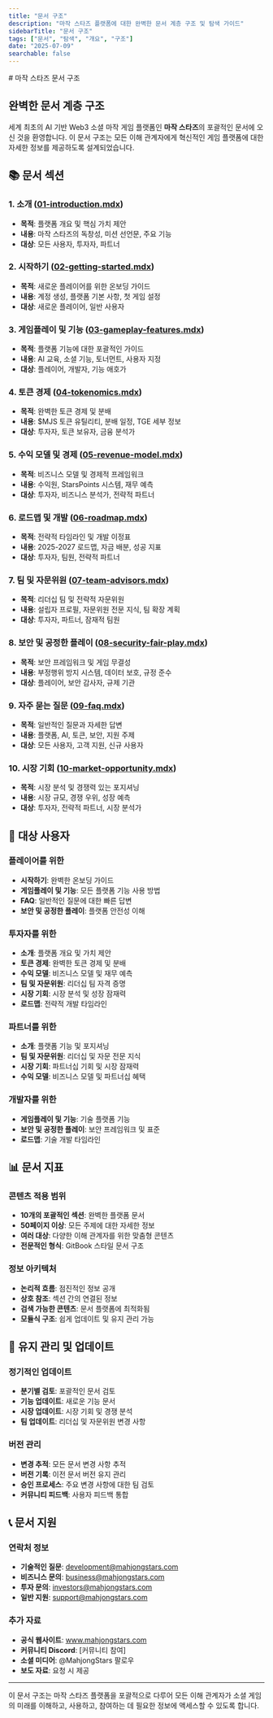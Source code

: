 ```yaml
---
title: "문서 구조"
description: "마작 스타즈 플랫폼에 대한 완벽한 문서 계층 구조 및 탐색 가이드"
sidebarTitle: "문서 구조"
tags: ["문서", "탐색", "개요", "구조"]
date: "2025-07-09"
searchable: false
---
```

<div data-pagefind-ignore>
# 마작 스타즈 문서 구조

## 완벽한 문서 계층 구조

세계 최초의 AI 기반 Web3 소셜 마작 게임 플랫폼인 **마작 스타즈**의 포괄적인 문서에 오신 것을 환영합니다. 이 문서 구조는 모든 이해 관계자에게 혁신적인 게임 플랫폼에 대한 자세한 정보를 제공하도록 설계되었습니다.

## 📚 문서 섹션

### 1. 소개 ([01-introduction.mdx](./01-introduction.mdx))
- **목적**: 플랫폼 개요 및 핵심 가치 제안
- **내용**: 마작 스타즈의 독창성, 미션 선언문, 주요 기능
- **대상**: 모든 사용자, 투자자, 파트너

### 2. 시작하기 ([02-getting-started.mdx](./02-getting-started.mdx))
- **목적**: 새로운 플레이어를 위한 온보딩 가이드
- **내용**: 계정 생성, 플랫폼 기본 사항, 첫 게임 설정
- **대상**: 새로운 플레이어, 일반 사용자

### 3. 게임플레이 및 기능 ([03-gameplay-features.mdx](./03-gameplay-features.mdx))
- **목적**: 플랫폼 기능에 대한 포괄적인 가이드
- **내용**: AI 교육, 소셜 기능, 토너먼트, 사용자 지정
- **대상**: 플레이어, 개발자, 기능 애호가

### 4. 토큰 경제 ([04-tokenomics.mdx](./04-tokenomics.mdx))
- **목적**: 완벽한 토큰 경제 및 분배
- **내용**: $MJS 토큰 유틸리티, 분배 일정, TGE 세부 정보
- **대상**: 투자자, 토큰 보유자, 금융 분석가

### 5. 수익 모델 및 경제 ([05-revenue-model.mdx](./05-revenue-model.mdx))
- **목적**: 비즈니스 모델 및 경제적 프레임워크
- **내용**: 수익원, StarsPoints 시스템, 재무 예측
- **대상**: 투자자, 비즈니스 분석가, 전략적 파트너

### 6. 로드맵 및 개발 ([06-roadmap.mdx](./06-roadmap.mdx))
- **목적**: 전략적 타임라인 및 개발 이정표
- **내용**: 2025-2027 로드맵, 자금 배분, 성공 지표
- **대상**: 투자자, 팀원, 전략적 파트너

### 7. 팀 및 자문위원 ([07-team-advisors.mdx](./07-team-advisors.mdx))
- **목적**: 리더십 팀 및 전략적 자문위원
- **내용**: 설립자 프로필, 자문위원 전문 지식, 팀 확장 계획
- **대상**: 투자자, 파트너, 잠재적 팀원

### 8. 보안 및 공정한 플레이 ([08-security-fair-play.mdx](./08-security-fair-play.mdx))
- **목적**: 보안 프레임워크 및 게임 무결성
- **내용**: 부정행위 방지 시스템, 데이터 보호, 규정 준수
- **대상**: 플레이어, 보안 감사자, 규제 기관

### 9. 자주 묻는 질문 ([09-faq.mdx](./09-faq.mdx))
- **목적**: 일반적인 질문과 자세한 답변
- **내용**: 플랫폼, AI, 토큰, 보안, 지원 주제
- **대상**: 모든 사용자, 고객 지원, 신규 사용자

### 10. 시장 기회 ([10-market-opportunity.mdx](./10-market-opportunity.mdx))
- **목적**: 시장 분석 및 경쟁력 있는 포지셔닝
- **내용**: 시장 규모, 경쟁 우위, 성장 예측
- **대상**: 투자자, 전략적 파트너, 시장 분석가

## 🎯 대상 사용자

### 플레이어를 위한
- **시작하기**: 완벽한 온보딩 가이드
- **게임플레이 및 기능**: 모든 플랫폼 기능 사용 방법
- **FAQ**: 일반적인 질문에 대한 빠른 답변
- **보안 및 공정한 플레이**: 플랫폼 안전성 이해

### 투자자를 위한
- **소개**: 플랫폼 개요 및 가치 제안
- **토큰 경제**: 완벽한 토큰 경제 및 분배
- **수익 모델**: 비즈니스 모델 및 재무 예측
- **팀 및 자문위원**: 리더십 팀 자격 증명
- **시장 기회**: 시장 분석 및 성장 잠재력
- **로드맵**: 전략적 개발 타임라인

### 파트너를 위한
- **소개**: 플랫폼 기능 및 포지셔닝
- **팀 및 자문위원**: 리더십 및 자문 전문 지식
- **시장 기회**: 파트너십 기회 및 시장 잠재력
- **수익 모델**: 비즈니스 모델 및 파트너십 혜택

### 개발자를 위한
- **게임플레이 및 기능**: 기술 플랫폼 기능
- **보안 및 공정한 플레이**: 보안 프레임워크 및 표준
- **로드맵**: 기술 개발 타임라인

## 📊 문서 지표

### 콘텐츠 적용 범위
- **10개의 포괄적인 섹션**: 완벽한 플랫폼 문서
- **50페이지 이상**: 모든 주제에 대한 자세한 정보
- **여러 대상**: 다양한 이해 관계자를 위한 맞춤형 콘텐츠
- **전문적인 형식**: GitBook 스타일 문서 구조

### 정보 아키텍처
- **논리적 흐름**: 점진적인 정보 공개
- **상호 참조**: 섹션 간의 연결된 정보
- **검색 가능한 콘텐츠**: 문서 플랫폼에 최적화됨
- **모듈식 구조**: 쉽게 업데이트 및 유지 관리 가능

## 🔄 유지 관리 및 업데이트

### 정기적인 업데이트
- **분기별 검토**: 포괄적인 문서 검토
- **기능 업데이트**: 새로운 기능 문서
- **시장 업데이트**: 시장 기회 및 경쟁 분석
- **팀 업데이트**: 리더십 및 자문위원 변경 사항

### 버전 관리
- **변경 추적**: 모든 문서 변경 사항 추적
- **버전 기록**: 이전 문서 버전 유지 관리
- **승인 프로세스**: 주요 변경 사항에 대한 팀 검토
- **커뮤니티 피드백**: 사용자 피드백 통합

## 📞 문서 지원

### 연락처 정보
- **기술적인 질문**: development@mahjongstars.com
- **비즈니스 문의**: business@mahjongstars.com
- **투자 문의**: investors@mahjongstars.com
- **일반 지원**: support@mahjongstars.com

### 추가 자료
- **공식 웹사이트**: www.mahjongstars.com
- **커뮤니티 Discord**: [커뮤니티 참여]
- **소셜 미디어**: @MahjongStars 팔로우
- **보도 자료**: 요청 시 제공

---

이 문서 구조는 마작 스타즈 플랫폼을 포괄적으로 다루어 모든 이해 관계자가 소셜 게임의 미래를 이해하고, 사용하고, 참여하는 데 필요한 정보에 액세스할 수 있도록 합니다.
</div>